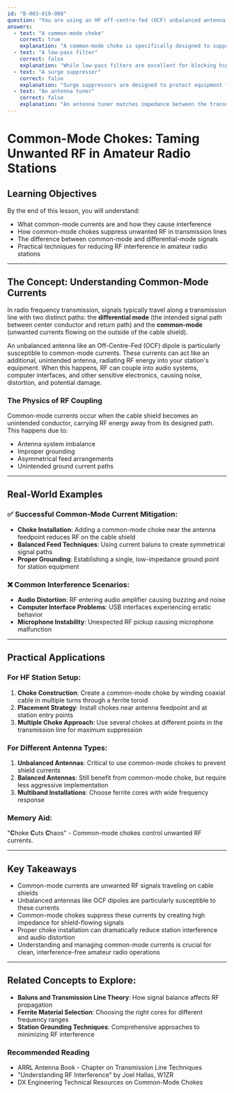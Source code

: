 ```yaml
---
id: "B-003-019-008"
question: "You are using an HF off-centre-fed (OCF) unbalanced antenna. When you transmit on SSB, distorted audio and noise are heard from an outboard amplified speaker. What device could you install in the transmission line to mitigate this problem?"
answers:
  - text: "A common-mode choke"
    correct: true
    explanation: "A common-mode choke is specifically designed to suppress unwanted common-mode currents that travel along the outside of coaxial cable shields. In an unbalanced antenna like an OCF, these currents can cause RF to couple into station equipment, resulting in audio distortion, noise, and potential interference. By blocking these currents, the common-mode choke prevents RF from entering audio systems and other sensitive electronics."
  - text: "A low-pass filter"
    correct: false
    explanation: "While low-pass filters are excellent for blocking high-frequency harmonics, they do not address the specific problem of common-mode RF currents causing audio system interference. Low-pass filters work by attenuating frequencies above a certain threshold, but they cannot stop RF currents flowing on the outside of coaxial cable shields."
  - text: "A surge suppressor"
    correct: false
    explanation: "Surge suppressors are designed to protect equipment from voltage spikes and electrical storms, not to mitigate RF interference. They cannot block common-mode currents that are causing audio distortion in this scenario. While important for electrical safety, they do not solve RF coupling issues in radio systems."
  - text: "An antenna tuner"
    correct: false
    explanation: "An antenna tuner matches impedance between the transmitter and antenna to maximize power transfer, but it does not prevent common-mode currents from traveling along the coaxial cable shield. While important for efficient transmission, an antenna tuner cannot stop RF from coupling into audio equipment and causing distortion."
---
```


# Common-Mode Chokes: Taming Unwanted RF in Amateur Radio Stations

## Learning Objectives
By the end of this lesson, you will understand:
- What common-mode currents are and how they cause interference
- How common-mode chokes suppress unwanted RF in transmission lines
- The difference between common-mode and differential-mode signals
- Practical techniques for reducing RF interference in amateur radio stations

---

## The Concept: Understanding Common-Mode Currents

In radio frequency transmission, signals typically travel along a transmission line with two distinct paths: the **differential mode** (the intended signal path between center conductor and return path) and the **common-mode** (unwanted currents flowing on the outside of the cable shield).

An unbalanced antenna like an Off-Centre-Fed (OCF) dipole is particularly susceptible to common-mode currents. These currents can act like an additional, unintended antenna, radiating RF energy into your station's equipment. When this happens, RF can couple into audio systems, computer interfaces, and other sensitive electronics, causing noise, distortion, and potential damage.

### The Physics of RF Coupling

Common-mode currents occur when the cable shield becomes an unintended conductor, carrying RF energy away from its designed path. This happens due to:
- Antenna system imbalance
- Improper grounding
- Asymmetrical feed arrangements
- Unintended ground current paths

---

## Real-World Examples

### ✅ Successful Common-Mode Current Mitigation:
- **Choke Installation**: Adding a common-mode choke near the antenna feedpoint reduces RF on the cable shield
- **Balanced Feed Techniques**: Using current baluns to create symmetrical signal paths
- **Proper Grounding**: Establishing a single, low-impedance ground point for station equipment

### ❌ Common Interference Scenarios:
- **Audio Distortion**: RF entering audio amplifier causing buzzing and noise
- **Computer Interface Problems**: USB interfaces experiencing erratic behavior
- **Microphone Instability**: Unexpected RF pickup causing microphone malfunction

---

## Practical Applications

### For HF Station Setup:
1. **Choke Construction**: Create a common-mode choke by winding coaxial cable in multiple turns through a ferrite toroid
2. **Placement Strategy**: Install chokes near antenna feedpoint and at station entry points
3. **Multiple Choke Approach**: Use several chokes at different points in the transmission line for maximum suppression

### For Different Antenna Types:
1. **Unbalanced Antennas**: Critical to use common-mode chokes to prevent shield currents
2. **Balanced Antennas**: Still benefit from common-mode choke, but require less aggressive implementation
3. **Multiband Installations**: Choose ferrite cores with wide frequency response

### Memory Aid:
"**C**hoke **C**uts **C**haos" - Common-mode chokes control unwanted RF currents.

---

## Key Takeaways

- Common-mode currents are unwanted RF signals traveling on cable shields
- Unbalanced antennas like OCF dipoles are particularly susceptible to these currents
- Common-mode chokes suppress these currents by creating high impedance for shield-flowing signals
- Proper choke installation can dramatically reduce station interference and audio distortion
- Understanding and managing common-mode currents is crucial for clean, interference-free amateur radio operations

---

## Related Concepts to Explore:
- **Baluns and Transmission Line Theory**: How signal balance affects RF propagation
- **Ferrite Material Selection**: Choosing the right cores for different frequency ranges
- **Station Grounding Techniques**: Comprehensive approaches to minimizing RF interference

### Recommended Reading
- ARRL Antenna Book - Chapter on Transmission Line Techniques
- "Understanding RF Interference" by Joel Hallas, W1ZR
- DX Engineering Technical Resources on Common-Mode Chokes